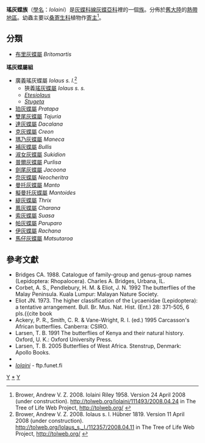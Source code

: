 {{NoteTA
|G1=Butterfly
}}
{{Automatic taxobox
| taxon = Iolaini
| image = Peacock Royal (Tajuria cippus) Underside. Thane, Maharashtra..jpg
| image_caption =  [[雙尾灰蝶|雙尾灰蝶]]<br />''Tajuria cippus''
| authority = Riley, 1958
| subdivision_ranks = [[屬|屬]]
| subdivision = 共21個屬，詳閱正文。
}}

'''瑤灰蝶族'''（[[學名|學名]]：''Iolaini''）是[[灰蝶科|灰蝶科]][[線灰蝶亞科|線灰蝶亞科]]裡的一個[[族_(生物)|族]]。分佈於[[舊大陸|舊大陸]]的[[熱帶地區|熱帶地區]]。幼蟲主要以[[桑寄生科|桑寄生科]]植物作[[寄主|寄主]]<ref>Brower, Andrew V. Z. 2008. Iolaini Riley 1958. Version 24 April 2008 (under construction). http://tolweb.org/Iolaini/111493/2008.04.24 {{Wayback|url=http://tolweb.org/Iolaini/111493/2008.04.24 |date=20191130234401 }} in The Tree of Life Web Project, http://tolweb.org/ {{Wayback|url=http://tolweb.org/ |date=20110515100516 }}</ref>。

== 分類 ==
* [[布里灰蝶屬|布里灰蝶屬]] ''Britomartis''

'''瑤灰蝶屬組'''
* 廣義瑤灰蝶屬 ''Iolaus s. l.''<ref>Brower, Andrew V. Z. 2008. Iolaus s. l. Hübner 1819. Version 11 April 2008 (under construction). http://tolweb.org/Iolaus_s._l./112357/2008.04.11 {{Wayback|url=http://tolweb.org/Iolaus_s._l./112357/2008.04.11 |date=20191130235953 }} in The Tree of Life Web Project, http://tolweb.org/ {{Wayback|url=http://tolweb.org/ |date=20110515100516 }}</ref>
** 狹義[[瑤灰蝶屬|瑤灰蝶屬]] ''Iolaus s. s.''
** ''[[Etesiolaus|Etesiolaus]]''
** ''[[Stugeta|Stugeta]]''
* [[珀灰蝶屬|珀灰蝶屬]] ''Pratapa''
* [[雙尾灰蝶屬|雙尾灰蝶屬]] ''Tajuria''
* [[達灰蝶屬|達灰蝶屬]] ''Dacalana''
* [[克灰蝶屬|克灰蝶屬]] ''Creon''
* [[瑪乃灰蝶屬|瑪乃灰蝶屬]] ''Maneca''
* [[補灰蝶屬|補灰蝶屬]] ''Bullis''
* [[淑女灰蝶屬|淑女灰蝶屬]] ''Sukidion''
* [[普爾灰蝶屬|普爾灰蝶屬]] ''Purlisa''
* [[劍尾灰蝶屬|劍尾灰蝶屬]] ''Jacoona''
* [[奈灰蝶屬|奈灰蝶屬]] ''Neocheritra''
* [[曼托灰蝶屬|曼托灰蝶屬]] ''Manto''
* [[擬曼托灰蝶屬|擬曼托灰蝶屬]] ''Mantoides''
* [[緹灰蝶屬|緹灰蝶屬]] ''Thrix''
* [[鳳灰蝶屬|鳳灰蝶屬]] ''Charana''
* [[索灰蝶屬|索灰蝶屬]] ''Suasa''
* [[帕灰蝶屬|帕灰蝶屬]] ''Paruparo''
* [[伊灰蝶屬|伊灰蝶屬]] ''Rachana''
* [[馬仔灰蝶屬|馬仔灰蝶屬]] ''Matsutaroa''

== 參考文獻 ==
{{Reflist}}
{{Commons category|Iolaini}}
* Bridges CA. 1988. Catalogue of family-group and genus-group names (Lepidoptera: Rhopalocera). Charles A. Bridges, Urbana, IL.
* Corbet, A. S., Pendlebury, H. M. & Eliot, J. N. 1992 The butterflies of the Malay Peninsula. Kuala Lumpur: Malayan Nature Society.
* Eliot JN. 1973. The higher classification of the Lycaenidae (Lepidoptera): a tentative arrangement. Bull. Br. Mus. Nat. Hist. (Ent.) 28: 371-505, 6 pls.{{cite book
* Ackery, P. R., Smith, C. R. & Vane-Wright, R. I. (ed.) 1995 Carcasson's African butterflies. Canberra: CSIRO.
* Larsen, T. B. 1991 The butterflies of Kenya and their natural history. Oxford, U. K.: Oxford University Press.
* Larsen, T. B. 2005 Butterflies of West Africa. Stenstrup, Denmark: Apollo Books.
* {{Cite book | author = 寿建新 周尧 李宇飞 | title = 世界蝴蝶分類名錄 | location = 中國 | publisher = 陝西科學技術出版社 | date = 2006-04-01 | ISBN = 9787536936768 | language= zh-hans }}
* [http://ftp.funet.fi/pub/sci/bio/life/insecta/lepidoptera/ditrysia/papilionoidea/lycaenidae/theclinae/iolaini ''Iolaini'']{{Dead link|date=2019年4月 |bot=InternetArchiveBot |fix-attempted=yes }} - ftp.funet.fi

{{Taxonbar}}
{{線灰蝶亞科}}

[[Category:1958年描述的分类群|Y]]
[[Category:瑤灰蝶族|*]]
[[Category:線灰蝶亞科|Y]]
